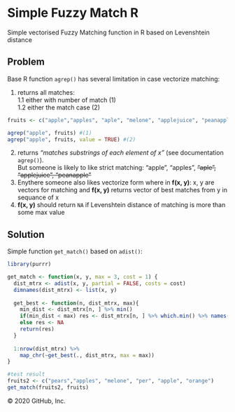 # Simple Fuzzy Match R
Simple vectorised Fuzzy Matching function in R based on Levenshtein distance

## Problem

Base R function `agrep()` has several limitation in case vectorize matching:

1. returns all matches:  
1.1 either with number of match (1)  
1.2 either the match case (2)

```r
fruits <- c("apple","apples", "aple", "melone", "applejuice", "peanapple", "pear")

agrep("apple", fruits) #(1)
agrep("apple", fruits, value = TRUE) #(2)
```

2. returns *"matches substrings of each element of x"* (see documentation `agrep()`).  
But someone is likely to like strict matching: "apple", "apples", ~~"aple", "applejuice", "peanapple"~~ 
3. Enythere someone also likes vectorize form where in **f(x, y)**: x, y are vectors for matching and **f(x, y)** returns vector of best matches from y in sequance of x
4. **f(x, y)** should return `NA` if Levenshtein distance of matching is more than some max value  

## Solution
Simple function `get_match()` based on `adist()`:
```r
library(purrr)

get_match <- function(x, y, max = 3, cost = 1) {
  dist_mtrx <- adist(x, y, partial = FALSE, costs = cost) 
  dimnames(dist_mtrx) <- list(x, y)
  
  get_best <- function(n, dist_mtrx, max){
    min_dist <- dist_mtrx[n, ] %>% min()
    if(min_dist < max) res <- dist_mtrx[n, ] %>% which.min() %>% names()
    else res <- NA
    return(res)
  }
  
  1:nrow(dist_mtrx) %>% 
    map_chr(~get_best(., dist_mtrx, max = max))
}

#test result
fruits2 <- c("pears","apples", "melone", "per", "apple", "orange")
get_match(fruits2, fruits)
```
© 2020 GitHub, Inc.
